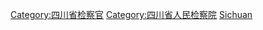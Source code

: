 [[Category:四川省检察官|Category:四川省检察官]]
[[Category:四川省人民检察院|Category:四川省人民检察院]]
[[Category:中华人民共和国人民检察院检察官|Sichuan]]